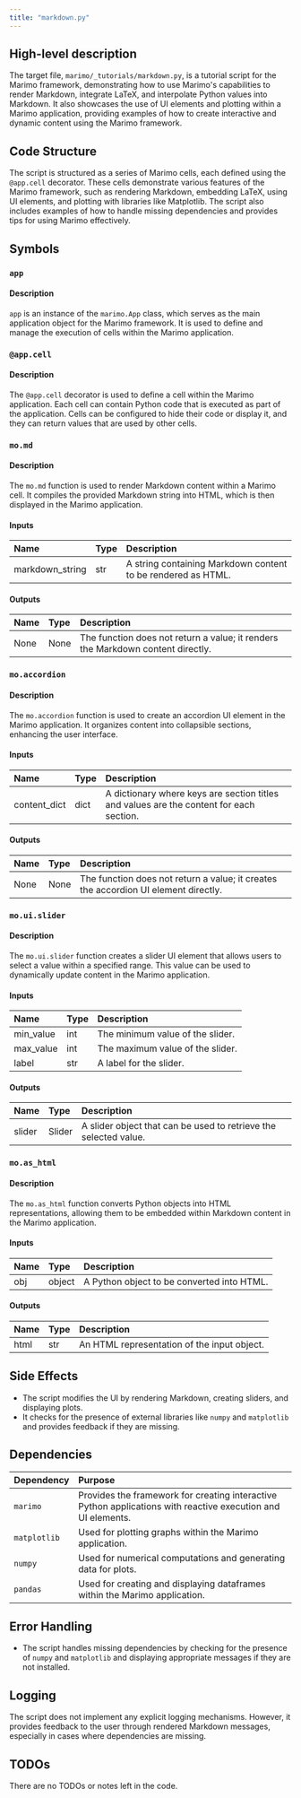 ```yaml
---
title: "markdown.py"
---
```


## High-level description

The target file, `marimo/_tutorials/markdown.py`, is a tutorial script for the Marimo framework, demonstrating how to use Marimo's capabilities to render Markdown, integrate LaTeX, and interpolate Python values into Markdown. It also showcases the use of UI elements and plotting within a Marimo application, providing examples of how to create interactive and dynamic content using the Marimo framework.

## Code Structure

The script is structured as a series of Marimo cells, each defined using the `@app.cell` decorator. These cells demonstrate various features of the Marimo framework, such as rendering Markdown, embedding LaTeX, using UI elements, and plotting with libraries like Matplotlib. The script also includes examples of how to handle missing dependencies and provides tips for using Marimo effectively.

## Symbols

### `app`
#### Description
`app` is an instance of the `marimo.App` class, which serves as the main application object for the Marimo framework. It is used to define and manage the execution of cells within the Marimo application.

### `@app.cell`
#### Description
The `@app.cell` decorator is used to define a cell within the Marimo application. Each cell can contain Python code that is executed as part of the application. Cells can be configured to hide their code or display it, and they can return values that are used by other cells.

### `mo.md`
#### Description
The `mo.md` function is used to render Markdown content within a Marimo cell. It compiles the provided Markdown string into HTML, which is then displayed in the Marimo application.

#### Inputs
| Name | Type | Description |
|:-----|:-----|:------------|
| markdown_string | str | A string containing Markdown content to be rendered as HTML. |

#### Outputs
| Name | Type | Description |
|:-----|:-----|:------------|
| None | None | The function does not return a value; it renders the Markdown content directly. |

### `mo.accordion`
#### Description
The `mo.accordion` function is used to create an accordion UI element in the Marimo application. It organizes content into collapsible sections, enhancing the user interface.

#### Inputs
| Name | Type | Description |
|:-----|:-----|:------------|
| content_dict | dict | A dictionary where keys are section titles and values are the content for each section. |

#### Outputs
| Name | Type | Description |
|:-----|:-----|:------------|
| None | None | The function does not return a value; it creates the accordion UI element directly. |

### `mo.ui.slider`
#### Description
The `mo.ui.slider` function creates a slider UI element that allows users to select a value within a specified range. This value can be used to dynamically update content in the Marimo application.

#### Inputs
| Name | Type | Description |
|:-----|:-----|:------------|
| min_value | int | The minimum value of the slider. |
| max_value | int | The maximum value of the slider. |
| label | str | A label for the slider. |

#### Outputs
| Name | Type | Description |
|:-----|:-----|:------------|
| slider | Slider | A slider object that can be used to retrieve the selected value. |

### `mo.as_html`
#### Description
The `mo.as_html` function converts Python objects into HTML representations, allowing them to be embedded within Markdown content in the Marimo application.

#### Inputs
| Name | Type | Description |
|:-----|:-----|:------------|
| obj | object | A Python object to be converted into HTML. |

#### Outputs
| Name | Type | Description |
|:-----|:-----|:------------|
| html | str | An HTML representation of the input object. |

## Side Effects

- The script modifies the UI by rendering Markdown, creating sliders, and displaying plots.
- It checks for the presence of external libraries like `numpy` and `matplotlib` and provides feedback if they are missing.

## Dependencies

| Dependency | Purpose |
|:-----------|:--------|
| `marimo` | Provides the framework for creating interactive Python applications with reactive execution and UI elements. |
| `matplotlib` | Used for plotting graphs within the Marimo application. |
| `numpy` | Used for numerical computations and generating data for plots. |
| `pandas` | Used for creating and displaying dataframes within the Marimo application. |

## Error Handling

- The script handles missing dependencies by checking for the presence of `numpy` and `matplotlib` and displaying appropriate messages if they are not installed.

## Logging

The script does not implement any explicit logging mechanisms. However, it provides feedback to the user through rendered Markdown messages, especially in cases where dependencies are missing.

## TODOs

There are no TODOs or notes left in the code.